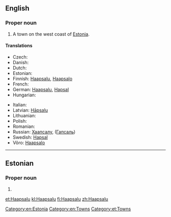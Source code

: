 ==English==
{{wikipedia}}

===Proper noun===
{{en-proper noun}}

# A town on the west coast of [[Estonia]].

====Translations====
{{trans-top|town}}
* Czech: {{t|cs|Haapsalu}}
* Danish: {{t|da|Haapsalu}}
* Dutch: {{t|nl|Haapsalu}}
* Estonian: {{t+|et|Haapsalu}}
* Finnish: [[#Finnish|Haapsalu]], [[Haapsalo]]
* French: {{t|fr|Haapsalu}}
* German: [[#German|Haapsalu]], [[Hapsal#German|Hapsal]]
* Hungarian: {{t|hu|Haapsalu}}
{{trans-mid}}
* Italian: {{t|it|Haapsalu}}
* Latvian: [[Hāpsalu]]
* Lithuanian: {{t|lt|Haapsalu}}
* Polish: {{t|pl|Haapsalu}}
* Romanian: {{t|ro|Haapsalu}}
* Russian: [[Хаапсалу]], ([[Гапсаль]])
* Swedish: [[Hapsal#Swedish|Hapsal]]
* Võro: [[Haapsalo]]
{{trans-bottom}}

[[Category:en:Estonia]]
[[Category:en:Towns]]

----

==Estonian==
{{wikipedia|lang=et}}

===Proper noun===
{{head|et|proper noun}}

# {{l|en|Haapsalu}}

[[Category:et:Towns]]

[[et:Haapsalu]]
[[kl:Haapsalu]]
[[fi:Haapsalu]]
[[zh:Haapsalu]]